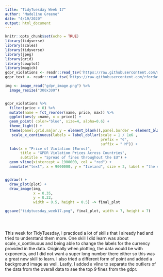 ```yaml
---
title: "TidyTuesday Week 17"
author: "Madeline Greene"
date: "4/19/2020"
output: html_document
---
```


```r
knitr::opts_chunk$set(echo = TRUE)
library(tidyverse)
library(scales)
library(tidyverse)
library(jpeg)
library(grid)
library(cowplot)
library(magick)
gdpr_violations <- readr::read_tsv('https://raw.githubusercontent.com/rfordatascience/tidytuesday/master/data/2020/2020-04-21/gdpr_violations.tsv')
gdpr_text <- readr::read_tsv('https://raw.githubusercontent.com/rfordatascience/tidytuesday/master/data/2020/2020-04-21/gdpr_text.tsv')
```


```r


img <- image_read("gdpr_image.png") %>%
  image_resize("300x300")  


gdpr_violations %>%
  filter(price > 0) %>%
  mutate(name = fct_reorder(name, price, max)) %>%
  ggplot(aes(y =name, x = price)) +
  geom_point( color="blue", size=4, alpha=0.6) +
  theme_light() +
  theme(panel.grid.major.y = element_blank(),panel.border = element_blank(), axis.ticks.y = element_blank(),  axis.title.y = element_blank()) +
   scale_x_continuous(labels = label_dollar(scale = 1 / 1e6 , 
                                            prefix = "€",
                                            suffix = " M")) +
  labs(x = "Price of Violation (Euros)", 
       title = "GPDR Violation Prices Across Countries", 
       subtitle = "Spread of fines throughout the EU") +
  geom_vline(xintercept = 1900000, col = "red") +
  annotate("text", x = 9000000, y = "Iceland", size = 2, label = "the separation between average fines\n and fine prices that are SHOCKING")-> plot


ggdraw() +
  draw_plot(plot) +
  draw_image(img,
             x = 0.35, 
             y = 0.22,
             width = 0.5, height = 0.5) -> final_plot

ggsave("tidytuesday_week17.png", final_plot, width = 7, height = 7)





```
This week for TidyTuesday, I practiced a lot of skills that I already had and tried to understand them more. One skill I did learn was about scale_x_continuous and being able to change the labels for the currency provided in the data. Originally when plotting, the data would be with exponents, and I did not want a super long number there either so this was a great new skill to learn. I also tried a different form of point and added a background image as well. Lastly, I added a vline to separate the outliers of the data from the overall data to see the top 9 fines from the gdpr. 



